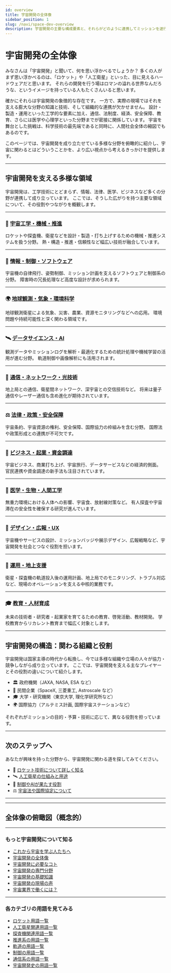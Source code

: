 ```yaml
---
id: overview
title: 宇宙開発の全体像
sidebar_position: 1
slug: /navi/space-dev-overview
description: 宇宙開発の主要な構成要素と、それらがどのように連携してミッションを遂行するかの全体像を解説します。
---
```



<Head>
  <script type="application/ld+json">
    {`{
      "@context": "https://schema.org",
      "@type": "DefinedTerm",
      "name": "宇宙開発の全体像",
      "inDefinedTermSet": "https://www.space-portal.org",
      "termCode": "overview",
      "description": "宇宙開発の主要な構成要素と、それらがどのように連携してミッションを遂行するかの全体像を解説します。",
      "url": "https://www.space-portal.org/docs/navi/overview"
    }`}
  </script>
</Head>

# 宇宙開発の全体像  
みなさんは「宇宙開発」と聞いて、何を思い浮かべるでしょうか？
多くの人がまず思い浮かべるのは、「ロケット」や「人工衛星」といった、目に見えるハードウェアだと思います。
それらの開発を行う場はロマンの溢れる世界なんだろうな、というイメージを持っている人もたくさんいると思います。

確かにそれらは宇宙開発の象徴的な存在です。
一方で、実際の現場ではそれを支える膨大な分野の知識と技術、そして組織的な連携が欠かせません。
設計・製造・運用といった工学的な要素に加え、通信、法制度、経済、安全保障、教育、さらには医学や心理学といった分野までが密接に関係しています。
宇宙を舞台とした挑戦は、科学技術の最先端であると同時に、人間社会全体の縮図でもあるのです。

このページでは、宇宙開発を成り立たせている多様な分野を俯瞰的に紹介し、宇宙に関わるとはどういうことかを、より広い視点から考えるきっかけを提供します。

---

## 宇宙開発を支える多様な領域

宇宙開発は、工学技術にとどまらず、情報、法律、医学、ビジネスなど多くの分野が連携して成り立っています。
ここでは、そうした広がりを持つ主要な領域について、その役割やつながりを概観します。

---

### 🚀 [宇宙工学・機械・推進](/docs/navi/space-dev-overview/space-engineering)  
ロケットや探査機、衛星などを設計・製造・打ち上げするための機械・推進システムを扱う分野。
熱・構造・推進・信頼性など幅広い技術が融合しています。

---

### 🧠 [情報・制御・ソフトウェア](/docs/navi/space-dev-overview/control-software)  
宇宙機の自律飛行、姿勢制御、ミッション計画を支えるソフトウェアと制御系の分野。
障害時の冗長処理など高度な設計が求められます。

---

### 🌍 [地球観測・気象・環境科学](/docs/navi/space-dev-overview/earth-observation)  
地球観測衛星による気象、災害、農業、資源モニタリングなどへの応用。
環境問題や持続可能性と深く関わる領域です。

---

### 🛰 [データサイエンス・AI](/docs/navi/space-dev-overview/data-science-ai)  
観測データやミッションログを解析・最適化するための統計処理や機械学習の活用が進む分野。
軌道制御や画像解析にも活用されます。

---

### 📡 [通信・ネットワーク・光技術](/docs/navi/space-dev-overview/space-communication)   
地上局との通信、衛星間ネットワーク、深宇宙との交信技術など。
将来は量子通信やレーザー通信も含め進化が期待されています。

---

### ⚖ [法律・政策・安全保障](/docs/navi/space-dev-overview/space-law-policy)  
宇宙条約、宇宙資源の権利、安全保障、国際協力の枠組みを含む分野。
国際法や政策形成との連携が不可欠です。

---

### 💼 [ビジネス・起業・資金調達](/docs/navi/space-dev-overview/space-business)  
宇宙ビジネス、商業打ち上げ、宇宙旅行、データサービスなどの経済的側面。
官民連携や資金調達の新手法も注目されています。

---

### 🧪 [医学・生物・人間工学](/docs/navi/space-dev-overview/space-medicine)  
無重力環境における人体への影響、宇宙食、放射線対策など。
有人探査や宇宙滞在の安全性を確保する研究が進んでいます。

---

### 🎨 [デザイン・広報・UX](/docs/navi/space-dev-overview/space-design)  
宇宙機やサービスの設計、ミッションバッジや展示デザイン、広報戦略など、宇宙開発を社会とつなぐ役割を担います。

---

### 🧭 [運用・地上支援](/docs/navi/space-dev-overview/mission-operations)  
衛星・探査機の軌道投入後の運用計画、地上局でのモニタリング、トラブル対応など、現場のオペレーションを支える中核的業務です。

---

### 🎓 [教育・人材育成](/docs/navi/space-dev-overview/space-education)  
未来の技術者・研究者・起業家を育てるための教育、啓発活動、教材開発。
学校教育からリカレント教育まで幅広く対象とします。

---

## 宇宙開発の構造：関わる組織と役割

宇宙開発は国家主導の時代から転換し、今では多様な組織や立場の人々が協力・競争しながら成り立っています。
ここでは、宇宙開発を支える主なプレイヤーとその役割の違いについて紹介します。

- 🏛 政府機関（JAXA, NASA, ESA など）
- 🏢 民間企業（SpaceX, 三菱重工, Astroscale など）
- 🎓 大学・研究機関（東京大学, 理化学研究所など）
- 🌍 国際協力（アルテミス計画, 国際宇宙ステーションなど）

それぞれがミッションの目的・予算・技術に応じて、異なる役割を担っています。

---

## 次のステップへ

あなたが興味を持った分野から、宇宙開発に関わる道を探してみてください。

- 🚀 [ロケット技術について詳しく知る](/docs/navi/space-dev-overview)
- 🛰 [人工衛星の仕組みと用途](/docs/navi/space-dev-overview)
- 🧠 [制御やAIが果たす役割](/docs/navi/space-dev-overview)
- ⚖ [宇宙法や国際協定について](/docs/navi/space-dev-overview)

---


---

## 全体像の俯瞰図（概念的）

---

### もっと宇宙開発について知る
- [これから宇宙を学ぶ人たちへ](/docs/navi/intro-to-space-dev)
- [宇宙開発の全体像](/docs/navi/space-dev-overview)
- [宇宙開発に必要なコト](/docs/navi/what-is-needed)
- [宇宙開発の専門分野](/docs/navi/region-of-expertise)
- [宇宙開発の基礎知識](/docs/navi/basic-knowledge)
- [宇宙開発の現場の声](/docs/navi/voice-of-frontline)
- [宇宙業界で働くには？](/docs/navi/how-to-work)

---

### 各カテゴリの用語を見てみる
- [ロケット用語一覧](/docs/category/rocket)
- [人工衛星関連用語一覧](/docs/category/satellite)
- [探査機関連用語一覧](/docs/category/explorer)
- [推進系の用語一覧](/docs/category/rocket)
- [軌道の用語一覧](/docs/category/orbit)
- [制御の用語一覧](/docs/category/control)
- [通信系の用語一覧](/docs/category/communication)
- [宇宙開発史の用語一覧](/docs/category/history)